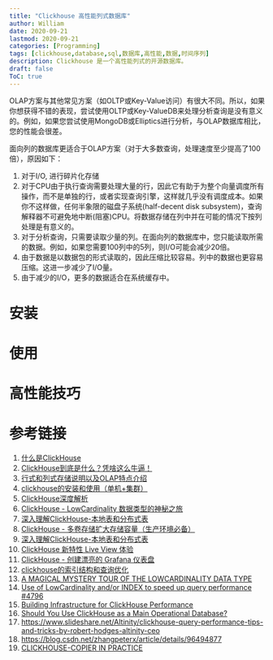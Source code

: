 ```yaml
---
title: "Clickhouse 高性能列式数据库"
author: William
date: 2020-09-21
lastmod: 2020-09-21
categories: [Programming]
tags: [clickhouse,database,sql,数据库,高性能,数据,时间序列]
description: Clickhouse 是一个高性能列式的开源数据库。
draft: false
ToC: true
---
```


OLAP方案与其他常见方案（如OLTP或Key-Value访问）有很大不同。所以，如果你想获得不错的表现，尝试使用OLTP或Key-ValueDB来处理分析查询是没有意义的。例如，如果您尝试使用MongoDB或Elliptics进行分析，与OLAP数据库相比，您的性能会很差。

面向列的数据库更适合于OLAP方案（对于大多数查询，处理速度至少提高了100倍），原因如下：

1. 对于I/O, 进行碎片化存储
2. 对于CPU由于执行查询需要处理大量的行，因此它有助于为整个向量调度所有操作，而不是单独的行，或者实现查询引擎，这样就几乎没有调度成本。如果你不这样做，任何半象限的磁盘子系统(half-decent disk subsystem)，查询解释器不可避免地中断(阻塞)CPU。将数据存储在列中并在可能的情况下按列处理是有意义的。
3. 对于分析查询，只需要读取少量的列。在面向列的数据库中，您只能读取所需的数据。例如，如果您需要100列中的5列，则I/O可能会减少20倍。
4. 由于数据是以数据包的形式读取的，因此压缩比较容易。列中的数据也更容易压缩。这进一步减少了I/O量。
5. 由于减少的I/O，更多的数据适合在系统缓存中。

# 安装

# 使用

# 高性能技巧

# 参考链接

1. [什么是ClickHouse](https://blog.csdn.net/jiangshouzhuang/article/details/80256853)
2. [ClickHouse到底是什么？凭啥这么牛逼！](https://blog.csdn.net/chenssy/article/details/108570896)
3. [行式和列式存储说明以及OLAP特点介绍](https://blog.csdn.net/paicMis/article/details/104741413)
4. [clickhouse的安装和使用（单机+集群）](https://blog.csdn.net/wyee000/article/details/90027301)
5. [ClickHouse深度解析](https://blog.csdn.net/weixin_38255219/article/details/106809690)
6. [ClickHouse - LowCardinality 数据类型的神秘之旅](https://blog.csdn.net/jiangshouzhuang/article/details/103268340)
7. [深入理解ClickHouse-本地表和分布式表](https://blog.csdn.net/jiangshouzhuang/article/details/100762451)
8. [ClickHouse - 多卷存储扩大存储容量（生产环境必备）](https://blog.csdn.net/jiangshouzhuang/article/details/103650360)
9. [深入理解ClickHouse-本地表和分布式表](https://blog.csdn.net/jiangshouzhuang/article/details/100762451)
10. [ClickHouse 新特性 Live View 体验](https://blog.csdn.net/jiangshouzhuang/article/details/104981269)
11. [ClickHouse - 创建漂亮的 Grafana 仪表盘](https://blog.csdn.net/jiangshouzhuang/article/details/103759969)
12. [clickhouse的索引结构和查询优化](https://blog.csdn.net/h2604396739/article/details/86172756)
13. [A MAGICAL MYSTERY TOUR OF THE LOWCARDINALITY DATA TYPE](https://altinity.com/blog/2019/3/27/low-cardinality)
14. [Use of LowCardinality and/or INDEX to speed up query performance #4796](https://github.com/ClickHouse/ClickHouse/issues/4796)
15. [Building Infrastructure for ClickHouse Performance](https://minervadb.com/index.php/2019/12/05/building-infrastructure-for-clickhouse-performance/)
16. [Should You Use ClickHouse as a Main Operational Database?](https://www.percona.com/blog/2019/01/14/should-you-use-clickhouse-as-a-main-operational-database/)
17. [https://www.slideshare.net/Altinity/clickhouse-query-performance-tips-and-tricks-by-robert-hodges-altinity-ceo](https://www.slideshare.net/Altinity/clickhouse-query-performance-tips-and-tricks-by-robert-hodges-altinity-ceo)
18. [https://blog.csdn.net/zhangpeterx/article/details/96494877](https://blog.csdn.net/zhangpeterx/article/details/96494877)
19. [CLICKHOUSE-COPIER IN PRACTICE](https://altinity.com/blog/2018/8/22/clickhouse-copier-in-practice)

